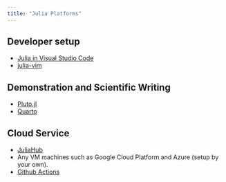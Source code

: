 ```yaml
---
title: "Julia Platforms"
---
```



## Developer setup


- [Julia in Visual Studio Code](https://www.julia-vscode.org/) 
- [julia-vim](https://code.visualstudio.com/docs/languages/julia)



## Demonstration and Scientific Writing

- [Pluto.jl](https://github.com/fonsp/Pluto.jl)
- [Quarto](https://quarto.org/)



## Cloud Service

- [JuliaHub](https://juliahub.com/lp/)
- Any VM machines such as Google Cloud Platform and Azure (setup by your own). 
- [Github Actions](https://github.com/julia-actions/setup-julia)
